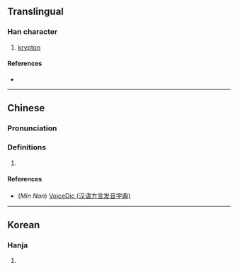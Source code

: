 {{character info/new}}
==Translingual==

===Han character===
{{Han char|rn=84|rad=气|as=07|sn=11|four=80217|canj=ONJRU|ids=⿹气克}}

# [[krypton]]

====References====
* {{Han ref|kx=0600.011|dkj=17067|hdz=32012.020|uh=6C2A|ud=27690|bh=D5DF|bd=54751}}

----

==Chinese==
{{zh-forms}}

===Pronunciation===
{{zh-pron
|m=kè
|c=hak1
|mn=khek
|cat=n
}}

===Definitions===
{{zh-hanzi}}

# {{rfdef|zh}}

====References====
* (''Min Nan'') [http://cn.voicedic.com VoiceDic (汉语方言发音字典)]

----

==Korean==

===Hanja===
{{ko-hanja|hangeul=극|eumhun=|rv=geuk|mr=kŭk|y=kuk}}

# {{defn|lang=ko|sort=气07}}
